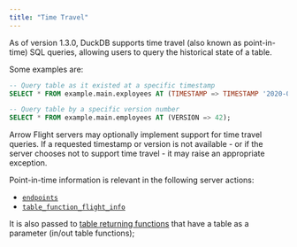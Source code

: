 ```yaml
---
title: "Time Travel"
---
```


As of version 1.3.0, DuckDB supports time travel (also known as point-in-time) SQL queries, allowing users to query the historical state of a table.


Some examples are:

```sql
-- Query table as it existed at a specific timestamp
SELECT * FROM example.main.exployees AT (TIMESTAMP => TIMESTAMP '2020-01-01');

-- Query table by a specific version number
SELECT * FROM example.main.employees AT (VERSION => 42);
```

Arrow Flight servers may optionally implement support for time travel queries. If a requested timestamp or version is not available - or if the server chooses not to support time travel - it may raise an appropriate exception.

Point-in-time information is relevant in the following server actions:

- [`endpoints`](server_action_endpoints.qmd)
- [`table_function_flight_info`](server_action_table_function_flight_info.qmd)

It is also passed to [table returning functions](table_returning_functions.qmd) that have a table as a parameter (in/out table functions);


